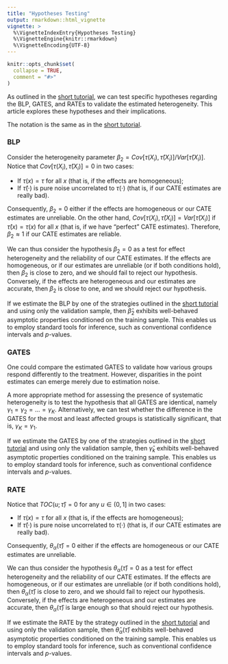 ```yaml
---
title: "Hypotheses Testing"
output: rmarkdown::html_vignette
vignette: >
  %\VignetteIndexEntry{Hypotheses Testing}
  %\VignetteEngine{knitr::rmarkdown}
  %\VignetteEncoding{UTF-8}
---
```


```r
knitr::opts_chunk$set(
  collapse = TRUE,
  comment = "#>"
)
```

As outlined in the [short tutorial](https://riccardo-df.github.io/valiCATE/articles/valiCATE-short-tutorial.html), we can test specific hypotheses regarding the BLP, GATES, and RATEs to validate the estimated heterogeneity. This article explores these hypotheses and their implications.

The notation is the same as in the [short tutorial](https://riccardo-df.github.io/valiCATE/articles/valiCATE-short-tutorial.html).

### BLP
Consider the heterogeneity parameter $\beta_2 = Cov [ \tau ( X_i ), \hat{\tau} ( X_i ) ] / Var [ \hat{\tau} ( X_i ) ]$. Notice that $Cov [ \tau ( X_i ), \hat{\tau} ( X_i ) ] = 0$ in two cases:

- If $\tau ( x) = \tau$ for all $x$ (that is, if the effects are homogeneous); 
- If $\hat{\tau} ( \cdot )$ is pure noise uncorrelated to $\tau ( \cdot )$ (that is, if our CATE estimates are really bad).

Consequently, $\beta_2 = 0$ either if the effects are homogeneous or our CATE estimates are unreliable. On the other hand, $Cov [ \tau ( X_i ), \hat{\tau} ( X_i ) ] = Var [ \hat{\tau} ( X_i ) ]$ if $\hat{\tau} ( x ) = \tau ( x)$ for all $x$ (that is, if we have "perfect" CATE estimates). Therefore, $\beta_2 \approx 1$ if our CATE estimates are reliable.

We can thus consider the hypothesis $\beta_2 = 0$ as a test for effect heterogeneity and the reliability of our CATE estimates. If the effects are homogeneous, or if our estimates are unreliable (or if both conditions hold), then $\beta_2$ is close to zero, and we should fail to reject our hypothesis. Conversely, if the effects are heterogeneous and our estimates are accurate, then $\beta_2$ is close to one, and we should reject our hypothesis.

If we estimate the BLP by one of the strategies outlined in the [short tutorial](https://riccardo-df.github.io/valiCATE/articles/valiCATE-short-tutorial.html) and using only the validation sample, then $\hat{\beta}_2$ exhibits well-behaved asymptotic properties conditioned on the training sample. This enables us to employ standard tools for inference, such as conventional confidence intervals and $p$-values.

### GATES 
One could compare the estimated GATES to validate how various groups respond differently to the treatment. However, disparities in the point estimates can emerge merely due to estimation noise.

A more appropriate method for assessing the presence of systematic heterogeneity is to test the hypothesis that all GATES are identical, namely $\gamma_1 = \gamma_2 = \dots = \gamma_K$. Alternatively, we can test whether the difference in the GATES for the most and least affected groups is statistically significant, that is, $\gamma_K = \gamma_1$.

If we estimate the GATES by one of the strategies outlined in the [short tutorial](https://riccardo-df.github.io/valiCATE/articles/valiCATE-short-tutorial.html) and using only the validation sample,  then $\hat{\gamma}_k$ exhibits well-behaved asymptotic properties conditioned on the training sample. This enables us to employ standard tools for inference, such as conventional confidence intervals and $p$-values.

### RATE
Notice that $TOC ( u; \hat{\tau} ) = 0$ for any $u \in (0, 1]$ in two cases:

- If $\tau ( x) = \tau$ for all $x$ (that is, if the effects are homogeneous);
- If $\hat{\tau} ( \cdot )$ is pure noise uncorrelated to $\tau ( \cdot )$ (that is, if our CATE estimates are really bad).

Consequently, $\theta_{\alpha} ( \hat{\tau} ) = 0$ either if the effects are homogeneous or our CATE estimates are unreliable. 

We can thus consider the hypothesis $\theta_{\alpha} ( \hat{\tau} ) = 0$ as a test for effect heterogeneity and the reliability of our CATE estimates. If the effects are homogeneous, or if our estimates are unreliable (or if both conditions hold), then $\theta_{\alpha} ( \hat{\tau} )$ is close to zero, and we should fail to reject our hypothesis. Conversely, if the effects are heterogeneous and our estimates are accurate, then $\theta_{\alpha} ( \hat{\tau} )$ is large enough so that should reject our hypothesis.

If we estimate the RATE by the strategy outlined in the [short tutorial](https://riccardo-df.github.io/valiCATE/articles/valiCATE-short-tutorial.html) and using only the validation sample, then $\hat{\theta}_{\alpha} ( \hat{\tau} )$ exhibits well-behaved asymptotic properties conditioned on the training sample. This enables us to employ standard tools for inference, such as conventional confidence intervals and $p$-values.
